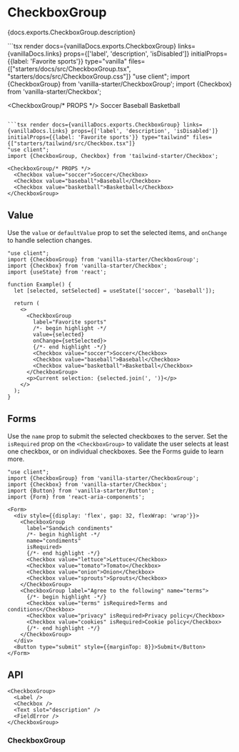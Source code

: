 


# CheckboxGroup

<PageDescription>{docs.exports.CheckboxGroup.description}</PageDescription>

<ExampleSwitcher>
  ```tsx render docs={vanillaDocs.exports.CheckboxGroup} links={vanillaDocs.links} props={['label', 'description', 'isDisabled']} initialProps={{label: 'Favorite sports'}} type="vanilla" files={["starters/docs/src/CheckboxGroup.tsx", "starters/docs/src/CheckboxGroup.css"]}
  "use client";
  import {CheckboxGroup} from 'vanilla-starter/CheckboxGroup';
  import {Checkbox} from 'vanilla-starter/Checkbox';

  <CheckboxGroup/* PROPS */>
    <Checkbox value="soccer">Soccer</Checkbox>
    <Checkbox value="baseball">Baseball</Checkbox>
    <Checkbox value="basketball">Basketball</Checkbox>
  </CheckboxGroup>
  ```

  ```tsx render docs={vanillaDocs.exports.CheckboxGroup} links={vanillaDocs.links} props={['label', 'description', 'isDisabled']} initialProps={{label: 'Favorite sports'}} type="tailwind" files={["starters/tailwind/src/Checkbox.tsx"]}
  "use client";
  import {CheckboxGroup, Checkbox} from 'tailwind-starter/Checkbox';

  <CheckboxGroup/* PROPS */>
    <Checkbox value="soccer">Soccer</Checkbox>
    <Checkbox value="baseball">Baseball</Checkbox>
    <Checkbox value="basketball">Basketball</Checkbox>
  </CheckboxGroup>
  ```
</ExampleSwitcher>

## Value

Use the `value` or `defaultValue` prop to set the selected items, and `onChange` to handle selection changes.

```tsx render
"use client";
import {CheckboxGroup} from 'vanilla-starter/CheckboxGroup';
import {Checkbox} from 'vanilla-starter/Checkbox';
import {useState} from 'react';

function Example() {
  let [selected, setSelected] = useState(['soccer', 'baseball']);

  return (
    <>
      <CheckboxGroup
        label="Favorite sports"
        /*- begin highlight -*/
        value={selected}
        onChange={setSelected}>
        {/*- end highlight -*/}
        <Checkbox value="soccer">Soccer</Checkbox>
        <Checkbox value="baseball">Baseball</Checkbox>
        <Checkbox value="basketball">Basketball</Checkbox>
      </CheckboxGroup>
      <p>Current selection: {selected.join(', ')}</p>
    </>
  );
}
```

## Forms

Use the `name` prop to submit the selected checkboxes to the server. Set the `isRequired` prop on the `<CheckboxGroup>` to validate the user selects at least one checkbox, or on individual checkboxes. See the Forms guide to learn more.

```tsx render
"use client";
import {CheckboxGroup} from 'vanilla-starter/CheckboxGroup';
import {Checkbox} from 'vanilla-starter/Checkbox';
import {Button} from 'vanilla-starter/Button';
import {Form} from 'react-aria-components';

<Form>
  <div style={{display: 'flex', gap: 32, flexWrap: 'wrap'}}>
    <CheckboxGroup
      label="Sandwich condiments"
      /*- begin highlight -*/
      name="condiments"
      isRequired>
      {/*- end highlight -*/}
      <Checkbox value="lettuce">Lettuce</Checkbox>
      <Checkbox value="tomato">Tomato</Checkbox>
      <Checkbox value="onion">Onion</Checkbox>
      <Checkbox value="sprouts">Sprouts</Checkbox>
    </CheckboxGroup>
    <CheckboxGroup label="Agree to the following" name="terms">
      {/*- begin highlight -*/}
      <Checkbox value="terms" isRequired>Terms and conditions</Checkbox>
      <Checkbox value="privacy" isRequired>Privacy policy</Checkbox>
      <Checkbox value="cookies" isRequired>Cookie policy</Checkbox>
      {/*- end highlight -*/}
    </CheckboxGroup>
  </div>
  <Button type="submit" style={{marginTop: 8}}>Submit</Button>
</Form>
```

## API

<Anatomy />

```tsx links={{CheckboxGroup: '#checkboxgroup', Checkbox: 'Checkbox.html'}}
<CheckboxGroup>
  <Label />
  <Checkbox />
  <Text slot="description" />
  <FieldError />
</CheckboxGroup>
```

### CheckboxGroup

<PropTable component={docs.exports.CheckboxGroup} links={docs.links} />
